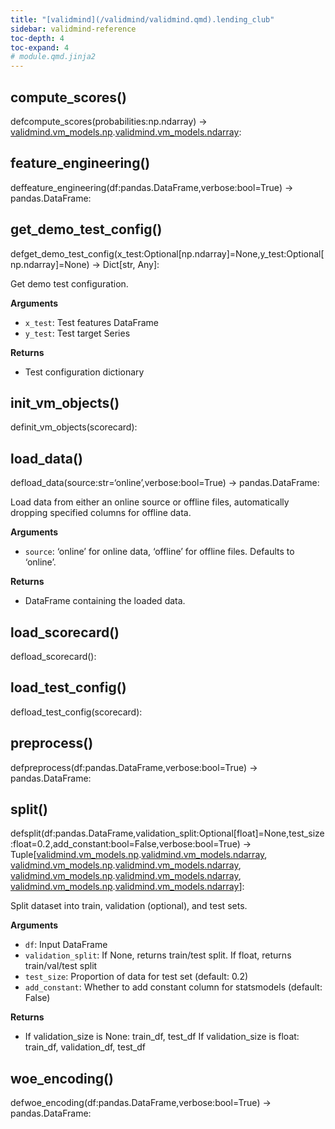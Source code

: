 ```yaml
---
title: "[validmind](/validmind/validmind.qmd).lending_club"
sidebar: validmind-reference
toc-depth: 4
toc-expand: 4
# module.qmd.jinja2
---
```


<!-- function.qmd.jinja2 -->

## compute_scores[()]{.muted}

<!-- signatures.jinja2 -->

::: {.signature}

<span class="kw">def</span><span class="name">compute_scores</span>(<span class="param"><span class="n">probabilities</span><span class="p">:</span><span class="n">np</span>.<span class="n">ndarray</span></span>)<span class="p"> → </span><span class="return-annotation"><a href="/validmind/validmind/vm_models.qmd#class-np">validmind.vm_models.np</a>.<a href="/validmind/validmind/vm_models.qmd#class-ndarray">validmind.vm_models.ndarray</a></span>:

:::

<!-- function.qmd.jinja2 -->

## feature_engineering[()]{.muted}

<!-- signatures.jinja2 -->

::: {.signature}

<span class="kw">def</span><span class="name">feature_engineering</span>(<span class="params"><span class="n">df</span><span class="p">:</span><span class="n">pandas</span>.<span class="n">DataFrame</span><span class="muted">,</span></span><span class="params"><span class="n">verbose</span><span class="p">:</span><span class="nb">bool</span><span class="o">=</span><span class="kc">True</span></span>)<span class="p"> → </span><span class="return-annotation"><span class="n">pandas</span>.<span class="n">DataFrame</span></span>:

:::

<!-- function.qmd.jinja2 -->

## get_demo_test_config[()]{.muted}

<!-- signatures.jinja2 -->

::: {.signature}

<span class="kw">def</span><span class="name">get_demo_test_config</span>(<span class="params"><span class="n">x_test</span><span class="p">:</span><span class="n">Optional</span><span class="p">\[</span><span class="n">np</span>.<span class="n">ndarray</span><span class="p">\]</span><span class="o">=</span><span class="kc">None</span><span class="muted">,</span></span><span class="params"><span class="n">y_test</span><span class="p">:</span><span class="n">Optional</span><span class="p">\[</span><span class="n">np</span>.<span class="n">ndarray</span><span class="p">\]</span><span class="o">=</span><span class="kc">None</span></span>)<span class="p"> → </span><span class="return-annotation"><span class="n">Dict</span><span class="p">\[</span><span class="nb">str</span><span class="p">, </span><span class="n">Any</span><span class="p">\]</span></span>:

:::

<!-- docstring.jinja2 -->

Get demo test configuration.

**Arguments**

- `x_test`: Test features DataFrame
- `y_test`: Test target Series

**Returns**

- Test configuration dictionary

<!-- function.qmd.jinja2 -->

## init_vm_objects[()]{.muted}

<!-- signatures.jinja2 -->

::: {.signature}

<span class="kw">def</span><span class="name">init_vm_objects</span>(<span class="param"><span class="n">scorecard</span></span>):

:::

<!-- function.qmd.jinja2 -->

## load_data[()]{.muted}

<!-- signatures.jinja2 -->

::: {.signature}

<span class="kw">def</span><span class="name">load_data</span>(<span class="params"><span class="n">source</span><span class="p">:</span><span class="nb">str</span><span class="o">=</span><span class="s1">'online'</span><span class="muted">,</span></span><span class="params"><span class="n">verbose</span><span class="p">:</span><span class="nb">bool</span><span class="o">=</span><span class="kc">True</span></span>)<span class="p"> → </span><span class="return-annotation"><span class="n">pandas</span>.<span class="n">DataFrame</span></span>:

:::

<!-- docstring.jinja2 -->

Load data from either an online source or offline files, automatically dropping specified columns for offline data.

**Arguments**

- `source`: 'online' for online data, 'offline' for offline files. Defaults to 'online'.

**Returns**

- DataFrame containing the loaded data.

<!-- function.qmd.jinja2 -->

## load_scorecard[()]{.muted}

<!-- signatures.jinja2 -->

::: {.signature}

<span class="kw">def</span><span class="name">load_scorecard</span>():

:::

<!-- function.qmd.jinja2 -->

## load_test_config[()]{.muted}

<!-- signatures.jinja2 -->

::: {.signature}

<span class="kw">def</span><span class="name">load_test_config</span>(<span class="param"><span class="n">scorecard</span></span>):

:::

<!-- function.qmd.jinja2 -->

## preprocess[()]{.muted}

<!-- signatures.jinja2 -->

::: {.signature}

<span class="kw">def</span><span class="name">preprocess</span>(<span class="params"><span class="n">df</span><span class="p">:</span><span class="n">pandas</span>.<span class="n">DataFrame</span><span class="muted">,</span></span><span class="params"><span class="n">verbose</span><span class="p">:</span><span class="nb">bool</span><span class="o">=</span><span class="kc">True</span></span>)<span class="p"> → </span><span class="return-annotation"><span class="n">pandas</span>.<span class="n">DataFrame</span></span>:

:::

<!-- function.qmd.jinja2 -->

## split[()]{.muted}

<!-- signatures.jinja2 -->

::: {.signature}

<span class="kw">def</span><span class="name">split</span>(<span class="params"><span class="n">df</span><span class="p">:</span><span class="n">pandas</span>.<span class="n">DataFrame</span><span class="muted">,</span></span><span class="params"><span class="n">validation_split</span><span class="p">:</span><span class="n">Optional</span><span class="p">\[</span><span class="nb">float</span><span class="p">\]</span><span class="o">=</span><span class="kc">None</span><span class="muted">,</span></span><span class="params"><span class="n">test_size</span><span class="p">:</span><span class="nb">float</span><span class="o">=</span><span class="kc">0.2</span><span class="muted">,</span></span><span class="params"><span class="n">add_constant</span><span class="p">:</span><span class="nb">bool</span><span class="o">=</span><span class="kc">False</span><span class="muted">,</span></span><span class="params"><span class="n">verbose</span><span class="p">:</span><span class="nb">bool</span><span class="o">=</span><span class="kc">True</span></span>)<span class="p"> → </span><span class="return-annotation"><span class="n">Tuple</span><span class="p">\[</span><a href="/validmind/validmind/vm_models.qmd#class-np">validmind.vm_models.np</a>.<a href="/validmind/validmind/vm_models.qmd#class-ndarray">validmind.vm_models.ndarray</a><span class="p">, </span><a href="/validmind/validmind/vm_models.qmd#class-np">validmind.vm_models.np</a>.<a href="/validmind/validmind/vm_models.qmd#class-ndarray">validmind.vm_models.ndarray</a><span class="p">, </span><a href="/validmind/validmind/vm_models.qmd#class-np">validmind.vm_models.np</a>.<a href="/validmind/validmind/vm_models.qmd#class-ndarray">validmind.vm_models.ndarray</a><span class="p">, </span><a href="/validmind/validmind/vm_models.qmd#class-np">validmind.vm_models.np</a>.<a href="/validmind/validmind/vm_models.qmd#class-ndarray">validmind.vm_models.ndarray</a><span class="p">\]</span></span>:

:::

<!-- docstring.jinja2 -->

Split dataset into train, validation (optional), and test sets.

**Arguments**

- `df`: Input DataFrame
- `validation_split`: If None, returns train/test split. If float, returns train/val/test split
- `test_size`: Proportion of data for test set (default: 0.2)
- `add_constant`: Whether to add constant column for statsmodels (default: False)

**Returns**

- If validation_size is None: train_df, test_df If validation_size is float: train_df, validation_df, test_df

<!-- function.qmd.jinja2 -->

## woe_encoding[()]{.muted}

<!-- signatures.jinja2 -->

::: {.signature}

<span class="kw">def</span><span class="name">woe_encoding</span>(<span class="params"><span class="n">df</span><span class="p">:</span><span class="n">pandas</span>.<span class="n">DataFrame</span><span class="muted">,</span></span><span class="params"><span class="n">verbose</span><span class="p">:</span><span class="nb">bool</span><span class="o">=</span><span class="kc">True</span></span>)<span class="p"> → </span><span class="return-annotation"><span class="n">pandas</span>.<span class="n">DataFrame</span></span>:

:::
